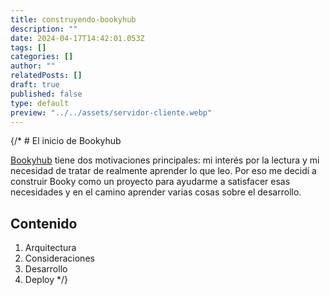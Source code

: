 ```yaml
---
title: construyendo-bookyhub
description: ""
date: 2024-04-17T14:42:01.053Z
tags: []
categories: []
author: ""
relatedPosts: []
draft: true
published: false
type: default
preview: "../../assets/servidor-cliente.webp"
---
```


{/* # El inicio de Bookyhub

[Bookyhub](https://www.bookyhub.com) tiene dos motivaciones principales: mi interés por la lectura y mi necesidad de tratar de realmente aprender lo que leo. Por eso me decidí a construir Booky como un proyecto para ayudarme a satisfacer esas necesidades y en el camino aprender varias cosas sobre el desarrollo.

## Contenido

1. Arquitectura
2. Consideraciones
3. Desarrollo
4. Deploy
 */}
